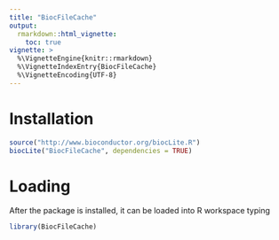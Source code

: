 ```yaml
---
title: "BiocFileCache"
output: 
  rmarkdown::html_vignette:
    toc: true
vignette: >
  %\VignetteEngine{knitr::rmarkdown}
  %\VignetteIndexEntry{BiocFileCache}
  %\VignetteEncoding{UTF-8}
---
```

	
# Installation
```r
source("http://www.bioconductor.org/biocLite.R")
biocLite("BiocFileCache", dependencies = TRUE)
```

# Loading
After the package is installed, it can be loaded into R workspace typing
```r
library(BiocFileCache)
```

